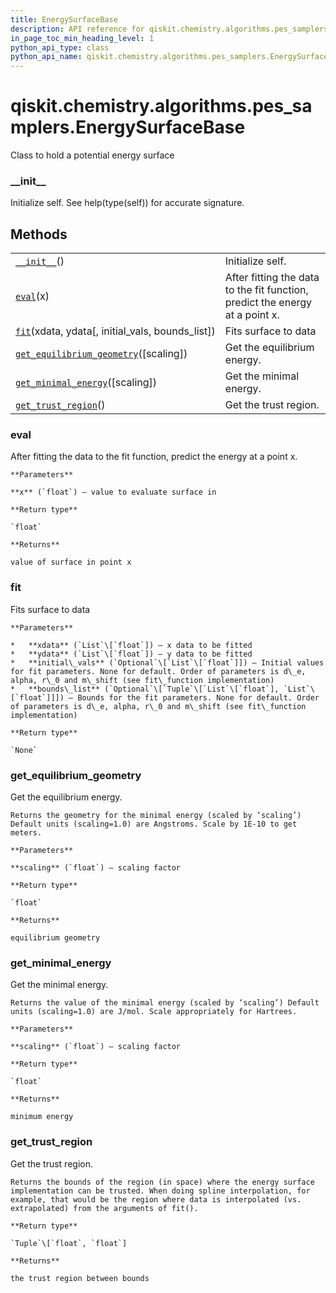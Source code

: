 ```yaml
---
title: EnergySurfaceBase
description: API reference for qiskit.chemistry.algorithms.pes_samplers.EnergySurfaceBase
in_page_toc_min_heading_level: 1
python_api_type: class
python_api_name: qiskit.chemistry.algorithms.pes_samplers.EnergySurfaceBase
---
```


<span id="qiskit-chemistry-algorithms-pes-samplers-energysurfacebase" />

# qiskit.chemistry.algorithms.pes\_samplers.EnergySurfaceBase

<Class id="qiskit.chemistry.algorithms.pes_samplers.EnergySurfaceBase" isDedicatedPage={true} github="https://github.com/qiskit-community/qiskit-aqua/tree/stable/0.8/qiskit/chemistry/algorithms/pes_samplers/potentials/potential_base.py" signature="EnergySurfaceBase">
  Class to hold a potential energy surface

  ### \_\_init\_\_

  <Function id="qiskit.chemistry.algorithms.pes_samplers.EnergySurfaceBase.__init__" name="__init__" signature="__init__()">
    Initialize self. See help(type(self)) for accurate signature.
  </Function>

  ## Methods

  |                                                                                                                                                                                                                      |                                                                              |
  | -------------------------------------------------------------------------------------------------------------------------------------------------------------------------------------------------------------------- | ---------------------------------------------------------------------------- |
  | [`__init__`](#qiskit.chemistry.algorithms.pes_samplers.EnergySurfaceBase.__init__ "qiskit.chemistry.algorithms.pes_samplers.EnergySurfaceBase.__init__")()                                                           | Initialize self.                                                             |
  | [`eval`](#qiskit.chemistry.algorithms.pes_samplers.EnergySurfaceBase.eval "qiskit.chemistry.algorithms.pes_samplers.EnergySurfaceBase.eval")(x)                                                                      | After fitting the data to the fit function, predict the energy at a point x. |
  | [`fit`](#qiskit.chemistry.algorithms.pes_samplers.EnergySurfaceBase.fit "qiskit.chemistry.algorithms.pes_samplers.EnergySurfaceBase.fit")(xdata, ydata\[, initial\_vals, bounds\_list])                              | Fits surface to data                                                         |
  | [`get_equilibrium_geometry`](#qiskit.chemistry.algorithms.pes_samplers.EnergySurfaceBase.get_equilibrium_geometry "qiskit.chemistry.algorithms.pes_samplers.EnergySurfaceBase.get_equilibrium_geometry")(\[scaling]) | Get the equilibrium energy.                                                  |
  | [`get_minimal_energy`](#qiskit.chemistry.algorithms.pes_samplers.EnergySurfaceBase.get_minimal_energy "qiskit.chemistry.algorithms.pes_samplers.EnergySurfaceBase.get_minimal_energy")(\[scaling])                   | Get the minimal energy.                                                      |
  | [`get_trust_region`](#qiskit.chemistry.algorithms.pes_samplers.EnergySurfaceBase.get_trust_region "qiskit.chemistry.algorithms.pes_samplers.EnergySurfaceBase.get_trust_region")()                                   | Get the trust region.                                                        |

  ### eval

  <Function id="qiskit.chemistry.algorithms.pes_samplers.EnergySurfaceBase.eval" name="eval" signature="abstract eval(x)">
    After fitting the data to the fit function, predict the energy at a point x.

    **Parameters**

    **x** (`float`) – value to evaluate surface in

    **Return type**

    `float`

    **Returns**

    value of surface in point x
  </Function>

  ### fit

  <Function id="qiskit.chemistry.algorithms.pes_samplers.EnergySurfaceBase.fit" name="fit" signature="abstract fit(xdata, ydata, initial_vals=None, bounds_list=None)">
    Fits surface to data

    **Parameters**

    *   **xdata** (`List`\[`float`]) – x data to be fitted
    *   **ydata** (`List`\[`float`]) – y data to be fitted
    *   **initial\_vals** (`Optional`\[`List`\[`float`]]) – Initial values for fit parameters. None for default. Order of parameters is d\_e, alpha, r\_0 and m\_shift (see fit\_function implementation)
    *   **bounds\_list** (`Optional`\[`Tuple`\[`List`\[`float`], `List`\[`float`]]]) – Bounds for the fit parameters. None for default. Order of parameters is d\_e, alpha, r\_0 and m\_shift (see fit\_function implementation)

    **Return type**

    `None`
  </Function>

  ### get\_equilibrium\_geometry

  <Function id="qiskit.chemistry.algorithms.pes_samplers.EnergySurfaceBase.get_equilibrium_geometry" name="get_equilibrium_geometry" signature="abstract get_equilibrium_geometry(scaling=1.0)">
    Get the equilibrium energy.

    Returns the geometry for the minimal energy (scaled by ‘scaling’) Default units (scaling=1.0) are Angstroms. Scale by 1E-10 to get meters.

    **Parameters**

    **scaling** (`float`) – scaling factor

    **Return type**

    `float`

    **Returns**

    equilibrium geometry
  </Function>

  ### get\_minimal\_energy

  <Function id="qiskit.chemistry.algorithms.pes_samplers.EnergySurfaceBase.get_minimal_energy" name="get_minimal_energy" signature="abstract get_minimal_energy(scaling=1.0)">
    Get the minimal energy.

    Returns the value of the minimal energy (scaled by ‘scaling’) Default units (scaling=1.0) are J/mol. Scale appropriately for Hartrees.

    **Parameters**

    **scaling** (`float`) – scaling factor

    **Return type**

    `float`

    **Returns**

    minimum energy
  </Function>

  ### get\_trust\_region

  <Function id="qiskit.chemistry.algorithms.pes_samplers.EnergySurfaceBase.get_trust_region" name="get_trust_region" signature="abstract get_trust_region()">
    Get the trust region.

    Returns the bounds of the region (in space) where the energy surface implementation can be trusted. When doing spline interpolation, for example, that would be the region where data is interpolated (vs. extrapolated) from the arguments of fit().

    **Return type**

    `Tuple`\[`float`, `float`]

    **Returns**

    the trust region between bounds
  </Function>
</Class>

